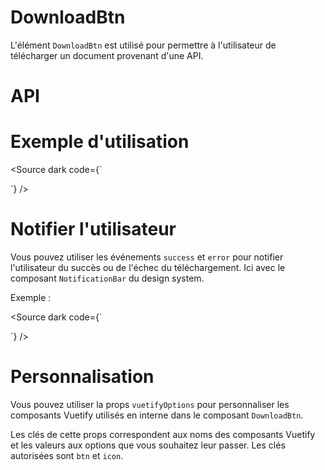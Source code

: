 

<Meta of={DownloadBtnStories} />


# DownloadBtn

L'élément `DownloadBtn` est utilisé pour permettre à l'utilisateur de télécharger un document provenant d'une API.

<Canvas of={DownloadBtnStories.Default} />

# API

<Controls of={DownloadBtnStories.Default} />

# Exemple d'utilisation

<Source dark code={`
<script setup lang="ts">

	function download() {
		return axios.get('https://run.mocky.io/v3/63e571d5-1134-4f51-82ac-fa7cc8045124')
	}
</script>

<template>
	<div>
		<DownloadBtn
			:file-promise="download"
			:btn="{ color: 'primary'}"
			@error="console.error"
			@success="console.info"
		>
			Download
		</DownloadBtn>
	</div>
</template>
`} />

# Notifier l'utilisateur

Vous pouvez utiliser les événements `success` et `error` pour notifier l'utilisateur du succès ou de l'échec du téléchargement.
Ici avec le composant `NotificationBar` du design system.

<Canvas of={DownloadBtnStories.Notify} sourceState="none"/>

Exemple :

<Source dark code={`
<script setup lang="ts">

	function download() {
		return axios.get('https://run.mocky.io/v3/63e571d5-1134-4f51-82ac-fa7cc8045124')
	}

	const { addNotification } = useNotificationService()

	const notify = (message: string, type: Notification['type']) => {
		const notification: Notification = {
			id: Date.now().toString(),
			message,
			type,
			timeout: -1,
		}
		addNotification(notification)
	}

</script>

<template>
	<VApp>
		<NotificationBar />
		<div class="d-flex">
			<DownloadBtn
				:file-promise="download"
				:btn="{ color: 'primary'}"
				@error="console.error"
				@success="notify('Votre attestation a été téléchargée', 'success')"
			>
				Download
			</DownloadBtn>
		</div>
	</VApp>
</template>
`} />


# Personnalisation

Vous pouvez utiliser la props `vuetifyOptions` pour personnaliser les composants Vuetify utilisés en interne dans le composant `DownloadBtn`.

Les clés de cette props correspondent aux noms des composants Vuetify et les valeurs aux options que vous souhaitez leur passer.
Les clés autorisées sont `btn` et `icon`.

<Canvas of={DownloadBtnStories.Customization} />
